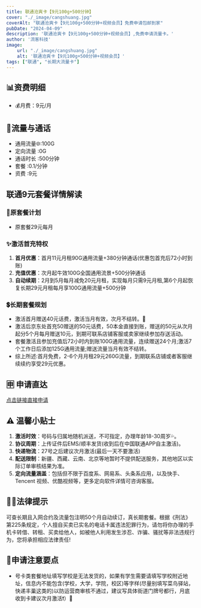 ```yaml
---
title: 联通沧爽卡【9元100g+500分钟】
cover: "./_image/cangshuang.jpg"
coverAlt: "联通沧爽卡【9元100g+500分钟+视频会员】免费申请包邮到家"
pubDate: "2024-04-09"
description: '联通沧爽卡【9元100g+500分钟+视频会员】,免费申请流量卡。'
author: '流客科技'
image:
    url: "./_image/cangshuang.jpg"
    alt: '联通沧爽卡【9元100g+500分钟+视频会员】'
tags: ["联通", "长期大流量卡"]
---
```



## 📊资费明细

- 💰月费：9元/月

## 🚀流量与通话

* 通用流量🌐:100G  
* 定向流量 :0G  
* 通话时长 :500分钟
* 套餐 :0.1/分钟
* 资费 :9元 

## 联通9元套餐详情解读
### 📡原套餐计划
- 原套餐29元每月

### ✨激活首充特权
1. **首月优惠**：首月11元月租90G通用流量+380分钟通话(优惠包首充后72小时到账)
2. **充值优惠**：次月起牛效100G全国通用流景+500分钟通话
3. **自动续期**：2月到5月每月减免20元月租，实现每月只需9元月租,第6个月起恢复长期29元月租每月享100G通用流量+500分钟

### 💲长期套餐规划
- 激活首月赠送40元话费，激活当月有效，次月不结转。🎈
- 激活后京东处首充50赠送的50元话费，50本金直接到账，赠送的50元从次月起分5个月每月赠送10元，到期可联系店铺客服或卖家继续参加存送活动。
- 套餐激活且参加充值后72小时内到账100G通用流量，连续赠送24个月;激活7个工作日后添加125G通用流量;赠送流量当月有效不结转。
- 综上所述:首月免费，2-6个月月租29元260G流量，到期联系店铺或者客服继续续约享受29元优惠。

## 🈸 申请直达
[点击链接直接申请](https://haokawx.lot-ml.com/h5order/index?pudiD=540&userid=108186)

## ⚠️ 温馨小贴士
1. **激活时效**：号码与归属地随机派送，不可指定，办理年龄18-30周岁💦。
2. **协议周期**：上传证件后EMS/顺丰发货(收到后在中国联通APP自主激活)。
3. **快递物流**：27号之后建议次月激活(最后一天不要激活)
4. **配送限制**：新疆、西藏、云南、北京等地暂时不提供配送服务，其他地区以实际订单审核结果为准。
5. **定向流量涵盖**：包括但不限于百度系、网易系、头条系应用，以及快手、 Tencent 视频、优酷视频等，更多定向软件详情可咨询客服。

## 👮‍♂️法律提示
可查长期且入网合约及流量包注明50个月自动续订，真长期套餐。根据《刑法》第225条规定，个人擅自买卖已实名的电话卡属违法犯罪行为，请勿将你办理的手机卡转借、转租、买卖给他人，如被他人利用发生涉忍、诈骗、骚扰等非法违规行为，您将承担相应法律责任!
## 📝申请注意要点
- 号卡类套餐地址填写学校是无法发货的，如果有学生需要请填写学校附近地址，信息内不能包含(学校，大学，学院，校区)等字样(尽量别填写菜鸟驿站，快递丰巢这类的)以防运营商审核不通过，建议写具体街道门牌号都行，月底收到卡建议次月激活❗️）📍

